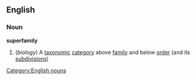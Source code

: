 ==English==
===Noun===
'''superfamily'''
#(''biology'') A [[taxonomic]] [[category]] above [[family]] and below [[order]] (and its [[subdivision]]s)
[[Category:English nouns]]